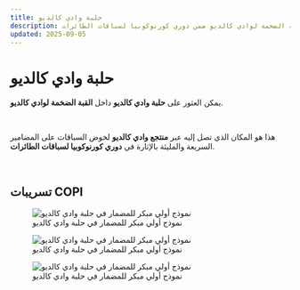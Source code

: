 ```yaml
---
title: حلبة وادي كالديو
description: منطقة السباقات الرئيسية داخل القبة الضخمة لوادي كالديو ضمن دوري كورنوكوبيا لسباقات الطائرات.
updated: 2025-09-05
---
```


# حلبة وادي كالديو

يمكن العثور على **حلبة وادي كالديو** داخل **القبة الضخمة لوادي كالديو**.  

</br>

هذا هو المكان الذي تصل إليه عبر **منتجع وادي كالديو** لخوض السباقات على المضامير السريعة والمليئة بالإثارة في **دوري كورنوكوبيا لسباقات الطائرات**.  

</br>

## تسريبات COPI

<figure>
  <img src="/images/themed-zones/calido-valley/raceway/prototype-1.avif" alt="نموذج أولي مبكر للمضمار في حلبة وادي كالديو" />
  <figcaption>نموذج أولي مبكر للمضمار في حلبة وادي كالديو</figcaption>
</figure>

<figure>
  <img src="/images/themed-zones/calido-valley/raceway/prototype-2.avif" alt="نموذج أولي مبكر للمضمار في حلبة وادي كالديو" />
  <figcaption>نموذج أولي مبكر للمضمار في حلبة وادي كالديو</figcaption>
</figure>

<figure>
  <img src="/images/themed-zones/calido-valley/raceway/prototype-3.avif" alt="نموذج أولي مبكر للمضمار في حلبة وادي كالديو" />
  <figcaption>نموذج أولي مبكر للمضمار في حلبة وادي كالديو</figcaption>
</figure>
